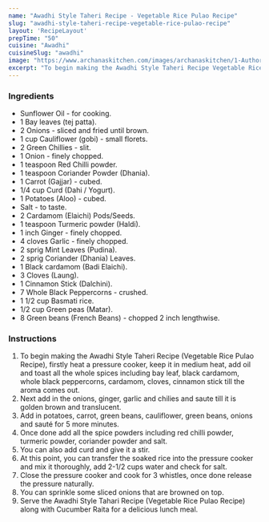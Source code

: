 ---
name: "Awadhi Style Taheri Recipe - Vegetable Rice Pulao Recipe"
slug: "awadhi-style-taheri-recipe-vegetable-rice-pulao-recipe"
layout: 'RecipeLayout'
prepTime: "50"
cuisine: "Awadhi"
cuisineSlug: "awadhi"
image: "https://www.archanaskitchen.com/images/archanaskitchen/1-Author/sibyl_sunitha/Awadhi_Style_Tahari_Recipe_Vegetable_Rice_Pulao_Recipe_.jpg"
excerpt: "To begin making the Awadhi Style Taheri Recipe Vegetable Rice Pulao Recipe, firstly heat a pressure cooker, keep it in medium heat, add oil and toast all the whole spices including bay leaf, black cardamom, whole black peppercorns, cardamom, cloves, cinnamon stick till the aroma comes out"
---

### Ingredients

- Sunflower Oil - for cooking.
- 1 Bay leaves (tej patta).
- 2 Onions - sliced and fried until brown.
- 1 cup Cauliflower (gobi) - small florets.
- 2 Green Chillies - slit.
- 1 Onion - finely chopped.
- 1 teaspoon Red Chilli powder.
- 1 teaspoon Coriander Powder (Dhania).
- 1 Carrot (Gajjar) - cubed.
- 1/4 cup Curd (Dahi / Yogurt).
- 1 Potatoes (Aloo) - cubed.
- Salt - to taste.
- 2 Cardamom (Elaichi) Pods/Seeds.
- 1 teaspoon Turmeric powder (Haldi).
- 1 inch Ginger - finely chopped.
- 4 cloves Garlic - finely chopped.
- 2 sprig Mint Leaves (Pudina).
- 2 sprig Coriander (Dhania) Leaves.
- 1 Black cardamom (Badi Elaichi).
- 3 Cloves (Laung).
- 1 Cinnamon Stick (Dalchini).
- 7 Whole Black Peppercorns - crushed.
- 1 1/2 cup Basmati rice.
- 1/2 cup Green peas (Matar).
- 8 Green beans (French Beans) - chopped 2 inch lengthwise.

### Instructions

1. To begin making the Awadhi Style Taheri Recipe (Vegetable Rice Pulao Recipe), firstly heat a pressure cooker, keep it in medium heat, add oil and toast all the whole spices including bay leaf, black cardamom, whole black peppercorns, cardamom, cloves, cinnamon stick till the aroma comes out.
1. Next add in the onions, ginger, garlic and chilies and saute till it is golden brown and translucent.
1. Add in potatoes, carrot, green beans, cauliflower, green beans, onions and sauté for 5 more minutes.
1. Once done add all the spice powders including red chilli powder, turmeric powder, coriander powder and salt.
1. You can also add curd and give it a stir.
1. At this point, you can transfer the soaked rice into the pressure cooker and mix it thoroughly, add  2-1/2 cups water and check for salt.
1. Close the pressure cooker and cook for 3 whistles, once done release the pressure naturally.
1. You can sprinkle some sliced onions that are browned on top.
1. Serve the Awadhi Style Tahari Recipe (Vegetable Rice Pulao Recipe) along with Cucumber Raita for a delicious lunch meal.
